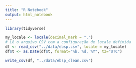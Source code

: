 ```yaml
---
title: "R Notebook"
output: html_notebook
---
```



```r
library(tidyverse)
```

```r
my_locale <- locale(decimal_mark = ",")
# Lê o arquivo CSV com a configuração de locale definida
df <- read_csv("../data/ebsp.csv", locale = my_locale)
df$t <- as.Date(df$t, format="%b. %d, %Y", tz="UTC")

write_csv(df, "../data/ebsp_clean.csv")
```

